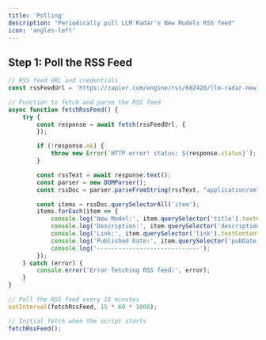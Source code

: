 ```yaml
---
title: 'Polling'
description: "Periodically pull LLM Radar's New Models RSS feed"
icon: 'angles-left'
---
```

## Step 1: Poll the RSS Feed

```javascript
// RSS feed URL and credentials
const rssFeedUrl = 'https://zapier.com/engine/rss/682420/llm-radar-new-models';

// Function to fetch and parse the RSS feed
async function fetchRssFeed() {
    try {
        const response = await fetch(rssFeedUrl, {
        });

        if (!response.ok) {
            throw new Error(`HTTP error! status: ${response.status}`);
        }

        const rssText = await response.text();
        const parser = new DOMParser();
        const rssDoc = parser.parseFromString(rssText, "application/xml");

        const items = rssDoc.querySelectorAll('item');
        items.forEach(item => {
            console.log('New Model:', item.querySelector('title').textContent);
            console.log('Description:', item.querySelector('description').textContent);
            console.log('Link:', item.querySelector('link').textContent);
            console.log('Published Date:', item.querySelector('pubDate').textContent);
            console.log('-----------------------------');
        });
    } catch (error) {
        console.error('Error fetching RSS feed:', error);
    }
}

// Poll the RSS feed every 15 minutes
setInterval(fetchRssFeed, 15 * 60 * 1000);

// Initial fetch when the script starts
fetchRssFeed();
```